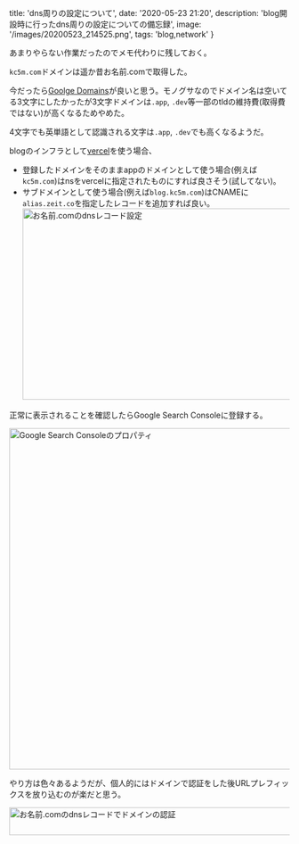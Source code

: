 
  title: 'dns周りの設定について',
  date: '2020-05-23 21:20',
  description: 'blog開設時に行ったdns周りの設定についての備忘録',
  image: '/images/20200523_214525.png',
  tags: 'blog,network'
}

あまりやらない作業だったのでメモ代わりに残しておく。

`kc5m.com`ドメインは遥か昔お名前.comで取得した。

今だったら[Goolge Domains](https://domains.google.com/)が良いと思う。モノグサなのでドメイン名は空いてる3文字にしたかったが3文字ドメインは`.app`, `.dev`等一部のtldの維持費(取得費ではない)が高くなるためやめた。

4文字でも英単語として認識される文字は`.app`, `.dev`でも高くなるようだ。

blogのインフラとして[vercel](https://vercel.com/)を使う場合、
- 登録したドメインをそのままappのドメインとして使う場合(例えば`kc5m.com`)はnsをvercelに指定されたものにすれば良さそう(試してない)。
- サブドメインとして使う場合(例えば`blog.kc5m.com`)はCNAMEに`alias.zeit.co`を指定したレコードを追加すれば良い。
    <Image width="671" height="343" alt="お名前.comのdnsレコード設定" src="/images/20200523_212914.png" />

正常に表示されることを確認したらGoogle Search Consoleに登録する。

<Image width="768" height="612" alt="Google Search Consoleのプロパティ" src="/images/20200523_214525.png" />

やり方は色々あるようだが、個人的にはドメインで認証をした後URLプレフィックスを放り込むのが楽だと思う。

<Image width="651" height="50" alt="お名前.comのdnsレコードでドメインの認証" src="/images/20200523_214800.png" />


